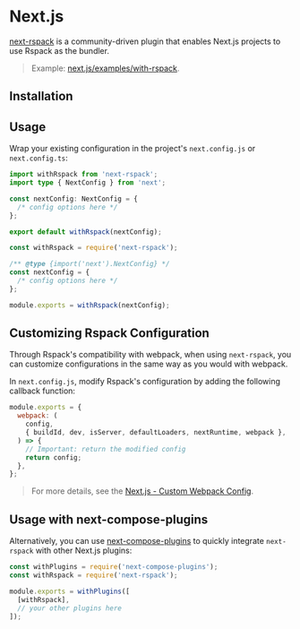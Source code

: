 
# Next.js

[next-rspack](https://www.npmjs.com/package/next-rspack) is a community-driven plugin that enables Next.js projects to use Rspack as the bundler.

> Example: [next.js/examples/with-rspack](https://github.com/vercel/next.js/tree/canary/examples/with-rspack).

## Installation

<PackageManagerTabs command="add next-rspack -D" />

## Usage

Wrap your existing configuration in the project's `next.config.js` or `next.config.ts`:

<Tabs>
  <Tab label="next.config.ts">

```ts
import withRspack from 'next-rspack';
import type { NextConfig } from 'next';

const nextConfig: NextConfig = {
  /* config options here */
};

export default withRspack(nextConfig);
```

  </Tab>
  <Tab label="next.config.js">

```ts
const withRspack = require('next-rspack');

/** @type {import('next').NextConfig} */
const nextConfig = {
  /* config options here */
};

module.exports = withRspack(nextConfig);
```

  </Tab>
</Tabs>

## Customizing Rspack Configuration

Through Rspack's compatibility with webpack, when using `next-rspack`, you can customize configurations in the same way as you would with webpack.

In `next.config.js`, modify Rspack's configuration by adding the following callback function:

```js title="next.config.js"
module.exports = {
  webpack: (
    config,
    { buildId, dev, isServer, defaultLoaders, nextRuntime, webpack },
  ) => {
    // Important: return the modified config
    return config;
  },
};
```

> For more details, see the [Next.js - Custom Webpack Config](https://nextjs.org/docs/app/api-reference/config/next-config-js/webpack).

## Usage with next-compose-plugins

Alternatively, you can use [next-compose-plugins](https://www.npmjs.com/package/next-compose-plugins) to quickly integrate `next-rspack` with other Next.js plugins:

```js title="next.config.js"
const withPlugins = require('next-compose-plugins');
const withRspack = require('next-rspack');

module.exports = withPlugins([
  [withRspack],
  // your other plugins here
]);
```
